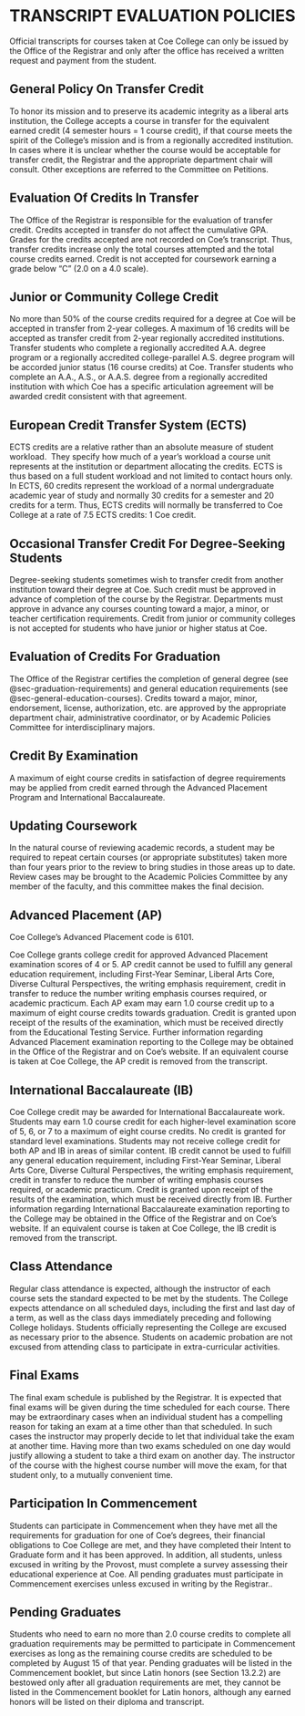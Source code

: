 # TRANSCRIPT EVALUATION POLICIES

Official transcripts for courses taken at Coe College can only be issued by the Office of the Registrar and only after the office has received a written request and payment from the student.

## General Policy On Transfer Credit

To honor its mission and to preserve its academic integrity as a liberal arts institution, the College accepts a course in transfer for the equivalent earned credit (4 semester hours = 1 course credit), if that course meets the spirit of the College’s mission and is from a regionally accredited institution.  In cases where it is unclear whether the course would be acceptable for transfer credit, the Registrar and the appropriate department chair will consult. Other exceptions are referred to the Committee on Petitions.

## Evaluation Of Credits In Transfer

The Office of the Registrar is responsible for the evaluation of transfer credit. Credits accepted in transfer do not affect the cumulative GPA. Grades for the credits accepted are not recorded on Coe’s transcript. Thus, transfer credits increase only the total courses attempted and the total course credits earned. Credit is not accepted for coursework earning a grade below “C” (2.0 on a 4.0 scale).

## Junior or Community College Credit

No more than 50% of the course credits required for a degree at Coe will be accepted in transfer from 2-year colleges.  A maximum of 16 credits will be accepted as transfer credit from 2-year regionally accredited institutions. Transfer students who complete a regionally accredited A.A. degree program or a regionally accredited college-parallel A.S. degree program will be accorded junior status (16 course credits) at Coe. Transfer students who complete an A.A., A.S., or A.A.S. degree from a regionally accredited institution with which Coe has a specific articulation agreement will be awarded credit consistent with that agreement.

## European Credit Transfer System (ECTS)

ECTS credits are a relative rather than an absolute measure of student workload.  They specify how much of a year’s workload a course unit represents at the institution or department allocating the credits. ECTS is thus based on a full student workload and not limited to contact hours only.
In ECTS, 60 credits represent the workload of a normal undergraduate academic year of study and normally 30 credits for a semester and 20 credits for a term. Thus, ECTS credits will normally be transferred to Coe College at a rate of 7.5 ECTS credits: 1 Coe credit.

## Occasional Transfer Credit For Degree-Seeking Students

Degree-seeking students sometimes wish to transfer credit from another institution toward their degree at Coe. Such credit must be approved in advance of completion of the course by the Registrar. Departments must approve in advance any courses counting toward a major, a minor, or teacher certification requirements. Credit from junior or community colleges is not accepted for students who have junior or higher status at Coe. 

## Evaluation of Credits For Graduation

The Office of the Registrar certifies the completion of general degree (see @sec-graduation-requirements) and general education requirements (see @sec-general-education-courses). Credits toward a major, minor, endorsement, license, authorization, etc. are approved by the appropriate department chair, administrative coordinator, or by Academic Policies Committee for interdisciplinary majors. 

## Credit By Examination

A maximum of eight course credits in satisfaction of degree requirements may be applied from credit earned through the Advanced Placement Program and International Baccalaureate. 

## Updating Coursework

In the natural course of reviewing academic records, a student may be required to repeat certain courses (or appropriate substitutes) taken more than four years prior to the review to bring studies in those areas up to date. Review cases may be brought to the Academic Policies Committee by any member of the faculty, and this committee makes the final decision. 

## Advanced Placement (AP)

Coe College’s Advanced Placement code is 6101.

Coe College grants college credit for approved Advanced Placement examination scores of 4 or 5.  AP credit cannot be used to fulfill any general education requirement, including First-Year Seminar, Liberal Arts Core, Diverse Cultural Perspectives, the writing emphasis requirement, credit in transfer to reduce the number writing emphasis courses required, or academic practicum.  Each AP exam may earn 1.0 course credit up to a maximum of eight course credits towards graduation.  Credit is granted upon receipt of the results of the examination, which must be received directly from the Educational Testing Service.  Further information regarding Advanced Placement examination reporting to the College may be obtained in the Office of the Registrar and on Coe’s website. If an equivalent course is taken at Coe College, the AP credit is removed from the transcript.

## International Baccalaureate (IB)

Coe College credit may be awarded for International Baccalaureate work.  Students may earn 1.0 course credit for each higher-level examination score of 5, 6, or 7 to a maximum of eight course credits.  No credit is granted for standard level examinations.  Students may not receive college credit for both AP and IB in areas of similar content.  IB credit cannot be used to fulfill any general education requirement, including First-Year Seminar, Liberal Arts Core, Diverse Cultural Perspectives, the writing emphasis requirement, credit in transfer to reduce the number of writing emphasis courses required, or academic practicum.  Credit is granted upon receipt of the results of the examination, which must be received directly from IB.  Further information regarding International Baccalaureate examination reporting to the College may be obtained in the Office of the Registrar and on Coe’s website.  If an equivalent course is taken at Coe College, the IB credit is removed from the transcript.

## Class Attendance

Regular class attendance is expected, although the instructor of each course sets the standard expected to be met by the students. The College expects attendance on all scheduled days, including the first and last day of a term, as well as the class days immediately preceding and following College holidays. Students officially representing the College are excused as necessary prior to the absence. Students on academic probation are not excused from attending class to participate in extra-curricular activities. 

## Final Exams

The final exam schedule is published by the Registrar. It is expected that final exams will be given during the time scheduled for each course. There may be extraordinary cases when an individual student has a compelling reason for taking an exam at a time other than that scheduled. In such cases the instructor may properly decide to let that individual take the exam at another time. Having more than two exams scheduled on one day would justify allowing a student to take a third exam on another day. The instructor of the course with the highest course number will move the exam, for that student only, to a mutually convenient time.

## Participation In Commencement

Students can participate in Commencement when they have met all the requirements for graduation for one of Coe’s degrees, their financial obligations to Coe College are met, and they have completed their Intent to Graduate form and it has been approved.  In addition, all students, unless excused in writing by the Provost, must complete a survey assessing their educational experience at Coe.  All pending graduates must participate in Commencement exercises unless excused in writing by the Registrar..

## Pending Graduates

Students who need to earn no more than 2.0 course credits to complete all graduation requirements may be permitted to participate in Commencement exercises as long as the remaining course credits are scheduled to be completed by August 15 of that year.  Pending graduates will be listed in the Commencement booklet, but since Latin honors (see Section 13.2.2) are bestowed only after all graduation requirements are met, they cannot be listed in the Commencement booklet for Latin honors, although any earned honors will be listed on their diploma and transcript.
